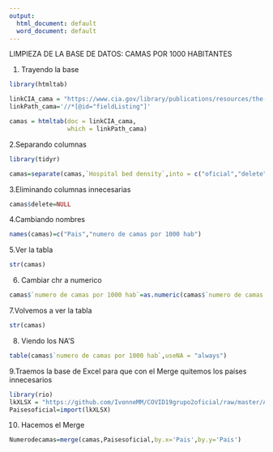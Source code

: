 ---
output:
  html_document: default
  word_document: default
---
LIMPIEZA DE LA BASE DE DATOS: CAMAS POR 1000 HABITANTES

1. Trayendo la base

```{r}
library(htmltab)

linkCIA_cama = "https://www.cia.gov/library/publications/resources/the-world-factbook/fields/360.html"
linkPath_cama='//*[@id="fieldListing"]'

camas = htmltab(doc = linkCIA_cama,
                which = linkPath_cama)

```

2.Separando columnas

```{r}
library(tidyr)

camas=separate(camas,`Hospital bed density`,into = c("oficial","delete")," ")
```

3.Eliminando columnas innecesarias

```{r}
camas$delete=NULL
```

4.Cambiando nombres

```{r}
names(camas)=c("Pais","numero de camas por 1000 hab")
```

5.Ver la tabla

```{r}
str(camas)
```

6. Cambiar chr a numerico

```{r}
camas$`numero de camas por 1000 hab`=as.numeric(camas$`numero de camas por 1000 hab`)
```

7.Volvemos a ver la tabla

```{r}
str(camas)
```

8. Viendo los NA'S
```{r}
table(camas$`numero de camas por 1000 hab`,useNA = "always")
```

9.Traemos la base de Excel para que con el Merge quitemos los países innecesarios

```{r}
library(rio)
lkXLSX = "https://github.com/IvonneMM/COVID19grupo2oficial/raw/master/America%20y%20Europa3%20(3)%20(1)%20(1).xls"
Paisesoficial=import(lkXLSX)
```

10. Hacemos el Merge

```{r}
Numerodecamas=merge(camas,Paisesoficial,by.x='Pais',by.y='Pais')
```




